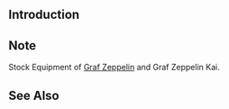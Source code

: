 {{Template:Equipmentinfo
|name = 10.5cm Twin High-angle Mount
|id = 160
|japanesename = 10.5cm連装砲
|icon = {{GreenGunDP}}
|type = Secondary Cannon, AA gun
|effect = {{Firepower}}+3, {{AA}}+6, {{Hit}}+2, {{Evasion}}+1 {{Range}} Short
|scrap = {{Ammo}}2, {{Steel}}4
<slideshow sequence="forward" transition="fade" refresh="5000" center="true">
<div>[[File:Equipment160-1.png]]</div>
<div>[[File:Equipment160-2.png]]</div>
<div>[[File:Equipment160-3.png]]</div>
<div>[[File:Equipment160-4.png]]</div>
</slideshow>
|LC = lime
|CL = lime
|CLT = lime
|CA = lime
|CAV = lime
|BB = lime
|BBV = lime
|FASTBB = lime
|AV = lime
|CVL = lime
|CV = lime
|CVB = lime
|AS = lime
|AR = lime}}

==Introduction==


==Note==
Stock Equipment of [[Graf Zeppelin]] and Graf Zeppelin Kai.

==See Also==
{{Equipmentlist}}
